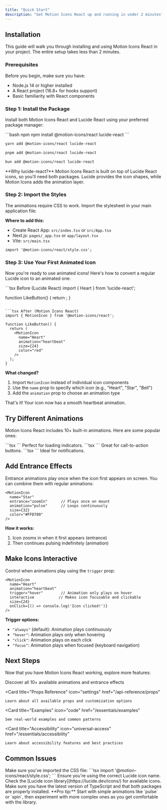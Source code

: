 ```yaml
---
title: "Quick Start"
description: "Get Motion Icons React up and running in under 2 minutes"
---
```


<style>
{`
/* Hide Mintlify branding */
[class*="powered"],
[class*="mintlify"],
.footer-branding,
.powered-by,
a[href*="mintlify.com"],
a[href*="mintlify"] {
  display: none !important;
  visibility: hidden !important;
}

/* Light theme - dark text on white background */
body, p, span, div, h1, h2, h3, h4, h5, h6 {
  color: #1E293B !important;
  background-color: white !important;
}

/* Dark theme - white text on black background */
.dark body, .dark p, .dark span, .dark div, 
.dark h1, .dark h2, .dark h3, .dark h4, .dark h5, .dark h6 {
  color: white !important;
  background-color: #000000 !important;
}

/* Blue hover states for both themes */
a:hover {
  color: #2563EB !important;
}

/* Links - dark in light mode, white in dark mode */
a {
  color: #475569 !important;
}

.dark a {
  color: white !important;
}

`}
</style>

## Installation

This guide will walk you through installing and using Motion Icons React in your project. The entire setup takes less than 2 minutes.

### Prerequisites

Before you begin, make sure you have:
- Node.js 14 or higher installed
- A React project (16.8+ for hooks support)
- Basic familiarity with React components

### Step 1: Install the Package

Install both Motion Icons React and Lucide React using your preferred package manager:

<CodeGroup>
```bash npm
npm install @motion-icons/react lucide-react
```

```bash yarn
yarn add @motion-icons/react lucide-react
```

```bash pnpm
pnpm add @motion-icons/react lucide-react
```

```bash bun
bun add @motion-icons/react lucide-react
```
</CodeGroup>

<Note>
  **Why lucide-react?** Motion Icons React is built on top of Lucide React icons, so you'll need both packages. Lucide provides the icon shapes, while Motion Icons adds the animation layer.
</Note>

### Step 2: Import the Styles

The animations require CSS to work. Import the stylesheet in your main application file:

**Where to add this:**
- Create React App: `src/index.tsx` or `src/App.tsx`
- Next.js: `pages/_app.tsx` or `app/layout.tsx`
- Vite: `src/main.tsx`

```tsx
import '@motion-icons/react/style.css';
```

### Step 3: Use Your First Animated Icon

Now you're ready to use animated icons! Here's how to convert a regular Lucide icon to an animated one:

<CodeGroup>
```tsx Before (Lucide React)
import { Heart } from 'lucide-react';

function LikeButton() {
  return <Heart size={24} color="red" />;
}
```

```tsx After (Motion Icons React)
import { MotionIcon } from '@motion-icons/react';

function LikeButton() {
  return (
    <MotionIcon
      name="Heart"
      animation="heartbeat"
      size={24}
      color="red"
    />
  );
}
```
</CodeGroup>

**What changed?**
1. Import `MotionIcon` instead of individual icon components
2. Use the `name` prop to specify which icon (e.g., "Heart", "Star", "Bell")
3. Add the `animation` prop to choose an animation type

That's it! Your icon now has a smooth heartbeat animation.

## Try Different Animations

Motion Icons React includes 10+ built-in animations. Here are some popular ones:

<Tabs>
  <Tab title="Spin Animation">
    ```tsx
    <MotionIcon
      name="Loader2"
      animation="spin"
      size={24}
    />
    ```
    Perfect for loading indicators.
  </Tab>
  
  <Tab title="Bounce Animation">
    ```tsx
    <MotionIcon
      name="ArrowUp"
      animation="bounce"
      size={24}
    />
    ```
    Great for call-to-action buttons.
  </Tab>
  
  <Tab title="Pulse Animation">
    ```tsx
    <MotionIcon
      name="Bell"
      animation="pulse"
      size={24}
    />
    ```
    Ideal for notifications.
  </Tab>
</Tabs>

## Add Entrance Effects

Entrance animations play once when the icon first appears on screen. You can combine them with regular animations:

```tsx
<MotionIcon
  name="Star"
  entrance="zoomIn"      // Plays once on mount
  animation="pulse"      // Loops continuously
  size={32}
  color="#FFD700"
/>
```

**How it works:**
1. Icon zooms in when it first appears (entrance)
2. Then continues pulsing indefinitely (animation)

## Make Icons Interactive

Control when animations play using the `trigger` prop:

```tsx
<MotionIcon
  name="Heart"
  animation="heartbeat"
  trigger="hover"        // Animation only plays on hover
  interactive           // Makes icon focusable and clickable
  size={24}
  onClick={() => console.log('Icon clicked!')}
/>
```

**Trigger options:**
- `"always"` (default): Animation plays continuously
- `"hover"`: Animation plays only when hovering
- `"click"`: Animation plays on each click
- `"focus"`: Animation plays when focused (keyboard navigation)

## Next Steps

Now that you have Motion Icons React working, explore more features:

<CardGroup cols={2}>
  <Card
    title="Animation Types"
    icon="play"
    href="/essentials/animations"
  >
    Discover all 10+ available animations and entrance effects
  </Card>
  
  <Card
    title="Props Reference"
    icon="settings"
    href="/api-reference/props"
  >
    Learn about all available props and customization options
  </Card>
  
  <Card
    title="Examples"
    icon="code"
    href="/essentials/examples"
  >
    See real-world examples and common patterns
  </Card>
  
  <Card
    title="Accessibility"
    icon="universal-access"
    href="/essentials/accessibility"
  >
    Learn about accessibility features and best practices
  </Card>
</CardGroup>

## Common Issues

<AccordionGroup>
  <Accordion icon="exclamation-triangle" title="Animations not working">
    Make sure you've imported the CSS file:
    ```tsx
    import '@motion-icons/react/style.css';
    ```
  </Accordion>
  
  <Accordion icon="question-circle" title="Icon not found">
    Ensure you're using the correct Lucide icon name. Check the [Lucide icon library](https://lucide.dev/icons/) for available icons.
  </Accordion>
  
  <Accordion icon="info-circle" title="TypeScript errors">
    Make sure you have the latest version of TypeScript and that both packages are properly installed.
  </Accordion>
</AccordionGroup>

<Tip>
  **Pro tip:** Start with simple animations like `pulse` or `spin`, then experiment with more complex ones as you get comfortable with the library.
</Tip>
